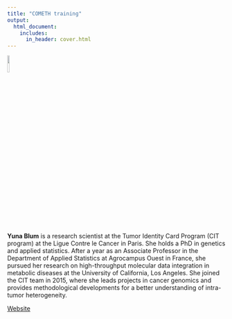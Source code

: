 ```yaml
---
title: "COMETH training"
output:
  html_document:
    includes:
      in_header: cover.html
---
```

![](pictures/yuna.png){width=10%}  
<br>
**Yuna Blum** is a research scientist at the Tumor Identity Card Program (CIT program) at the Ligue Contre le Cancer in Paris.
She holds a PhD in genetics and applied statistics. After a year as an Associate Professor in the Department of Applied Statistics at Agrocampus Ouest in France, she pursued her research on high-throughput molecular data integration in metabolic diseases at the University of California, Los Angeles.  She joined the CIT team in 2015, where she leads projects in cancer genomics and provides methodological developments for a better understanding of intra-tumor heterogeneity. 


[Website](http://www.yuna-blum.com)

